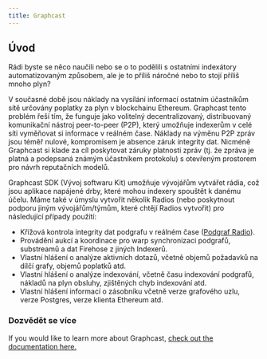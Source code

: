 ```yaml
---
title: Graphcast
---
```


## Úvod

Rádi byste se něco naučili nebo se o to podělili s ostatními indexátory automatizovaným způsobem, ale je to příliš náročné nebo to stojí příliš mnoho plyn?

V současné době jsou náklady na vysílání informací ostatním účastníkům sítě určovány poplatky za plyn v blockchainu Ethereum. Graphcast tento problém řeší tím, že funguje jako volitelný decentralizovaný, distribuovaný komunikační nástroj peer-to-peer (P2P), který umožňuje indexerům v celé síti vyměňovat si informace v reálném čase. Náklady na výměnu P2P zpráv jsou téměř nulové, kompromisem je absence záruk integrity dat. Nicméně Graphcast si klade za cíl poskytovat záruky platnosti zpráv (tj. že zpráva je platná a podepsaná známým účastníkem protokolu) s otevřeným prostorem pro návrh reputačních modelů.

Graphcast SDK (Vývoj softwaru Kit) umožňuje vývojářům vytvářet rádia, což jsou aplikace napájené drby, které mohou indexery spouštět k danému účelu. Máme také v úmyslu vytvořit několik Radios (nebo poskytnout podporu jiným vývojářům/týmům, které chtějí Radios vytvořit) pro následující případy použití:

- Křížová kontrola integrity dat podgrafu v reálném čase ([Podgraf Radio](https://docs.graphops.xyz/graphcast/radios/subgraph-radio)).
- Provádění aukcí a koordinace pro warp synchronizaci podgrafů, substreamů a dat Firehose z jiných Indexerů.
- Vlastní hlášení o analýze aktivních dotazů, včetně objemů požadavků na dílčí grafy, objemů poplatků atd.
- Vlastní hlášení o analýze indexování, včetně času indexování podgrafů, nákladů na plyn obsluhy, zjištěných chyb indexování atd.
- Vlastní hlášení informací o zásobníku včetně verze grafového uzlu, verze Postgres, verze klienta Ethereum atd.

### Dozvědět se více

If you would like to learn more about Graphcast, [check out the documentation here.](https://docs.graphops.xyz/graphcast/intro)
